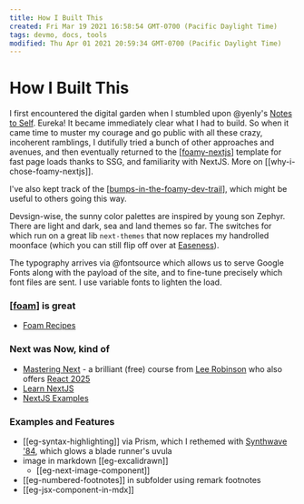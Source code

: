 ```yaml
---
title: How I Built This
created: Fri Mar 19 2021 16:58:54 GMT-0700 (Pacific Daylight Time)
tags: devmo, docs, tools
modified: Thu Apr 01 2021 20:59:34 GMT-0700 (Pacific Daylight Time)
---
```


# How I Built This

I first encountered the digital garden when I stumbled upon @yenly's [Notes to Self](https://til.yenly.wtf/notes/how-i-built-this). Eureka! It became immediately clear what I had to build. So when it came time to muster my courage and go public with all these crazy, incoherent ramblings, I dutifully tried a bunch of other approaches and avenues, and then eventually returned to the [[foamy-nextjs]] template for fast page loads thanks to SSG, and familiarity with NextJS. More on [[why-i-chose-foamy-nextjs]].

I've also kept track of the [[bumps-in-the-foamy-dev-trail]], which might be useful to others going this way.

Devsign-wise, the sunny color palettes are inspired by young son Zephyr. There are light and dark, sea and land themes so far. The switches for which run on a great lib `next-themes` that now replaces my handrolled moonface (which you can still flip off over at [Easeness](https://easeness.biz)).

The typography arrives via @fontsource which allows us to serve Google Fonts along with the payload of the site, and to fine-tune precisely which font files are sent. I use variable fonts to lighten the load.

### [[foam]] is great

- [Foam Recipes](https://foambubble.github.io/foam/recipes)

### Next was Now, kind of

- [Mastering Next](https://masteringnextjs.com/) - a brilliant (free) course from [Lee Robinson](https://leerob.io) who also offers [React 2025](https://react2025.com/)
- [Learn NextJS](https://nextjs.org/learn/basics/create-nextjs-app)
- [NextJS Examples](https://github.com/vercel/next.js/tree/canary/examples)

### Examples and Features

- [[eg-syntax-highlighting]] via Prism, which I rethemed with [Synthwave '84](https://github.com/robb0wen/synthwave-vscode), which glows a blade runner's uvula
- image in markdown [[eg-excalidrawn]]
  - [[eg-next-image-component]]
- [[eg-numbered-footnotes]] in subfolder using remark footnotes
- [[eg-jsx-component-in-mdx]]

[//begin]: # "Autogenerated link references for markdown compatibility"
[foamy-nextjs]: foamy-nextjs "Foamy NextJS Starter"
[bumps-in-the-foamy-dev-trail]: bumps-in-the-foamy-dev-trail "Bumps in the Foamy Dev Trail"
[foam]: foam "Foam"
[//end]: # "Autogenerated link references"
